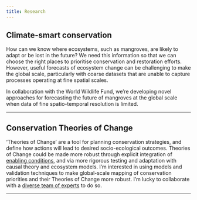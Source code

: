 ```yaml
---
title: Research
---
```


## Climate-smart conservation

How can we know where ecosystems, such as mangroves, are likely to adapt or be lost in the future? We need this information so that we can choose the right places to prioritise conservation and restoration efforts. However, useful forecasts of ecosystem change can be challenging to make the global scale, particularly with coarse datasets that are unable to capture processes operating at fine spatial scales.

In collaboration with the World Wildlife Fund, we're developing novel approaches for forecasting the future of mangroves at the global scale when data of fine spatio-temporal resolution is limited.

----

## Conservation Theories of Change

'Theories of Change' are a tool for planning conservation strategies, and define how actions will lead to desired socio-ecological outcomes. Theories of Change could be made more robust through explicit integration of [enabling conditions](https://doi.org/10.1038/s41893-023-01245-y), and via more rigorous testing and adaptation with causal theory and ecosystem models. I'm interested in using models and validation techniques to make global-scale mapping of conservation priorities and their Theories of Change more robust. I'm lucky to collaborate with a [diverse team of experts](https://www.sesync.org/research/mangrove-science-action) to do so. 

----

